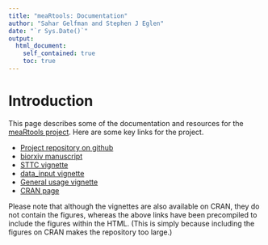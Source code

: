 ```yaml
---
title: "meaRtools: Documentation"
author: "Sahar Gelfman and Stephen J Eglen"
date: "`r Sys.Date()`"
output:
  html_document:
    self_contained: true
    toc: true
---
```


# Introduction

This page describes some of the documentation and resources for the
[meaRtools project](http://github.com/igm-team/meaRtools).  Here are
some key links for the project.

* [Project repository on github](http://github.com/igm-team/meaRtools)
* [biorxiv manuscript](https://www.biorxiv.org/content/early/2018/07/12/242065)
* [STTC vignette](./sttc.html)
* [data_input vignette](./data_input.html)
* [General usage vignette](./meaRtoolsGeneralUsage.html)
* [CRAN page](https://cran.r-project.org/web/packages/meaRtools/index.html)
    
	
Please note that although the vignettes are also available on CRAN,
they do not contain the figures, whereas the above links have been
precompiled to include the figures within the HTML.  (This is simply
because including the figures on CRAN makes the repository too large.)
  
<!-- The vignettes are built using the "self-contained" branch of the repo. -->
